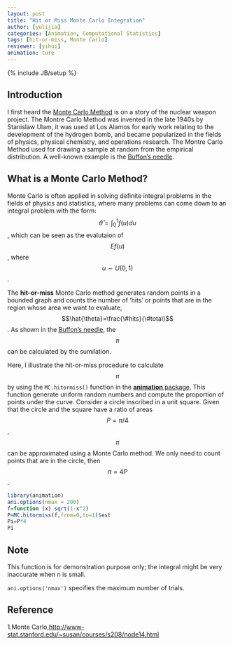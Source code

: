 ```yaml
---
layout: post
title: "Hit or Miss Monte Carlo Integration"
author: [yulijia]
categories: [Animation, Computational Statistics]
tags: [hit-or-miss, Monte Carlo]
reviewer: [yihui]
animation: ture
---
```

{% include JB/setup %}

## Introduction

I first heard the [Monte Carlo Method](http://en.wikipedia.org/wiki/Monte_Carlo_method) is on a
story of the nuclear weapon project. The Montre Carlo Method was invented in the late 1940s by
Stanislaw Ulam, it was used at Los Alamos for early work relating to the development of the
hydrogen bomb, and became popularized in the fields of physics, physical chemistry, and operations
research. The Montre Carlo Method used for drawing a sample at random from the empirical distribution. A
well-known example is the [Buffon's needle](2013-04-16-buffons-needle.Rmd).

## What is a Monte Carlo Method?

Monte Carlo is often applied in solving definite integral problems in the fields of physics and statistics, 
where many problems can come down to an integral problem with the form: $$\hat{\theta}=\int_0^1 f(u)du$$, which can be seen
as the evalutaion of $$Ef(u)$$, where $$u \sim U(0,1)$$.

The **hit-or-miss** Monte Carlo method generates random points in a bounded graph and counts the
number of 'hits' or points that are in the region whose area we want to evaluate,
$$\hat{\theta}=\frac{\#hits}{\#total}$$. As shown in the [Buffon's
needle](2013-04-16-buffons-needle.Rmd), the $$\pi$$ can be calculated by the sumilation.

Here, I illustrate the hit-or-miss procedure to calculate $$\pi$$ by using the `MC.hitormiss()` function in the [**animation**
package](http://yihui.name/animation). This function generate uniform random numbers and
compute the proportion of points under the curve. Consider a circle inscribed in a unit square.
Given that the circle and the square have a ratio of areas $$P=\pi/4$$, 
$$\pi$$ can be approximated using a Monte Carlo method. We only need to count points that are in the circle, then $$\pi=4P$$.

```r
library(animation)
ani.options(nmax = 200)
f=function (x) sqrt(1-x^2)
P=MC.hitormiss(f,from=0,to=1)$est
Pi=P*4
Pi
```

## Note

This function is for demonstration purpose only; the integral might be very inaccurate when n is
small.

`ani.options('nmax')` specifies the maximum number of trials.

## Reference
1.Monte
Carlo,[http://www-stat.stanford.edu/~susan/courses/s208/node14.html](http://www-stat.stanford.edu/~susan/courses/s208/node14.html)
